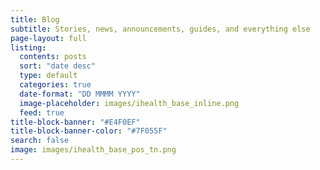 ```yaml
---
title: Blog
subtitle: Stories, news, announcements, guides, and everything else
page-layout: full
listing:
  contents: posts
  sort: "date desc"
  type: default
  categories: true
  date-format: "DD MMMM YYYY"
  image-placeholder: images/ihealth_base_inline.png
  feed: true
title-block-banner: "#E4F0EF"
title-block-banner-color: "#7F055F"
search: false
image: images/ihealth_base_pos_tn.png
---
```


